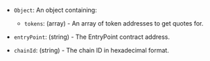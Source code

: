 - `Object`: An object containing:
  - `tokens`: (array) - An array of token addresses to get quotes for.

- `entryPoint`: (string) - The EntryPoint contract address.

- `chainId`: (string) - The chain ID in hexadecimal format.
